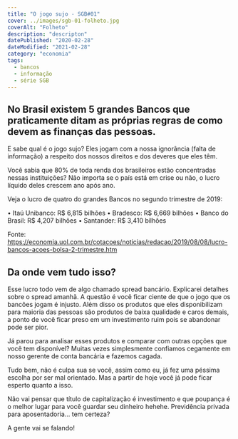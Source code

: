 ```yaml
---
title: "O jogo sujo - SGB#01"
cover: ../images/sgb-01-folheto.jpg
coverAlt: "Folheto"
description: "descripton"
datePublished: "2020-02-28"
dateModified: "2021-02-28"
category: "economia"
tags:
  - bancos
  - informação
  - série SGB
---
```


## No Brasil existem 5 grandes Bancos que praticamente ditam as próprias regras de como devem as finanças das pessoas. 

E sabe qual é o jogo sujo? Eles jogam com a nossa ignorância (falta de informação) 
a respeito dos nossos direitos e dos deveres que eles têm.

Você sabia que 80% de toda renda dos brasileiros estão concentradas 
nessas instituições? Não importa se o país está em crise ou não, o lucro líquido deles crescem ano após ano. 

Veja o lucro de quatro do grandes Bancos no segundo trimestre de 2019: 

• Itaú Unibanco: R$ 6,815 bilhões
• Bradesco: R$ 6,669 bilhões
• Banco do Brasil: R$ 4,207 bilhões
• Santander: R$ 3,410 bilhões 

Fonte: 
https://economia.uol.com.br/cotacoes/noticias/redacao/2019/08/08/lucro-bancos-acoes-bolsa-2-trimestre.htm  


## Da onde vem tudo isso?

Esse lucro todo vem de algo chamado spread bancário. 
Explicarei detalhes sobre o spread amanhã. 
A questão é você ficar ciente de que o jogo que os bancões jogam é injusto. 
Além disso os produtos que eles disponibilizam para maioria das pessoas 
são produtos de baixa qualidade e caros demais, a ponto de você ficar preso 
em um investimento ruim pois se abandonar pode ser pior.  


Já parou para analisar esses produtos e comparar com outras opções que você 
tem disponível? Muitas vezes simplesmente confiamos cegamente em nosso gerente de conta bancária e fazemos cagada.

Tudo bem, não é culpa sua se você, assim como eu, já fez uma péssima escolha 
por ser mal orientado. Mas a partir de hoje você já pode ficar esperto quanto a isso. 

Não vai pensar que título de capitalização é investimento e que poupança é o melhor lugar para você guardar seu dinheiro hehehe. 
Previdência privada para aposentadoria... tem certeza? 

A gente vai se falando!

